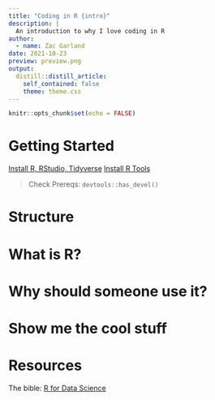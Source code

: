 ```yaml
---
title: "Coding in R {intro}"
description: |
  An introduction to why I love coding in R
author:
  - name: Zac Garland
date: 2021-10-23
preview: preview.png
output:
  distill::distill_article:
    self_contained: false
    theme: theme.css
---
```



```r
knitr::opts_chunk$set(echo = FALSE)
```

# Getting Started

[Install R, RStudio, Tidyverse](https://r4ds.had.co.nz/introduction.html#prerequisites)
[Install R Tools](https://cran.r-project.org/bin/windows/Rtools/history.html)

> Check Prereqs: `devtools::has_devel()`

# Structure





# What is R?

# Why should someone use it?

# Show me the cool stuff




# Resources

The bible: [R for Data Science](https://r4ds.had.co.nz/)



